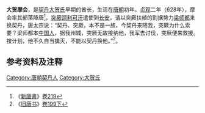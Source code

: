 '''大贺摩会'''，是[[契丹|契丹]][[大贺氏|大贺氏]]早期的酋长，生活在[[唐朝|唐朝]]初年。[[貞觀_(唐朝)|贞观]]二年（628年），摩会率其部落降唐<ref>《[[新唐書|新唐書]]》[[s:新唐書/卷219|卷219]]</ref>。[[突厥|突厥]][[颉利可汗|颉利可汗]]遣使到[[长安|长安]]，请以突厥扶植的割据势力[[梁师都|梁师都]]来换契丹，唐太宗说：“契丹、突厥，本不是一族，今契丹来降我，突厥为什么索要？梁师都本[[中国人|中国人]]，据我州城，突厥无故接纳他，我军去讨伐，突厥便来救援。按计划，他不久自当擒灭，不能以契丹换他。”<ref>《[[旧唐书|旧唐书]]》[[s:旧唐书/卷199下|卷199下]]</ref>。

==参考资料及注释==
<references />
 
[[Category:唐朝契丹人|Category:唐朝契丹人]]
[[Category:大贺氏|Category:大贺氏]]